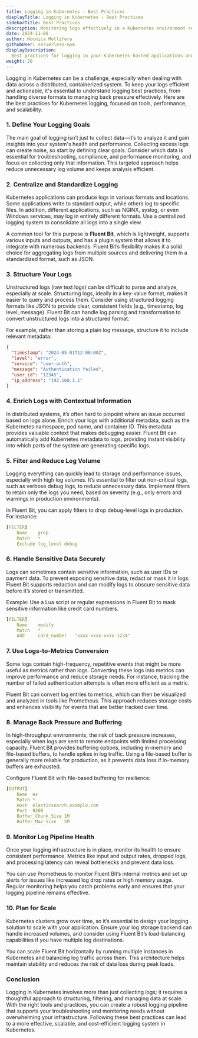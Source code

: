 ```yaml
---
title: Logging in Kubernetes - Best Practices
displayTitle: Logging in Kubernetes - Best Practices
sidebarTitle: Best Practices
description: Monitoring logs effectively in a Kubernetes environment requires tools that centralize and streamline log management. 
date: 2024-11-08
author: Nocnica Mellifera
githubUser: serverless-mom
displayDescription: 
  Best practices for logging in your Kubernetes-hosted applications and infrastructure.
weight: 20
---
```

Logging in Kubernetes can be a challenge, especially when dealing with data across a distributed, containerized system. To keep your logs efficient and actionable, it's essential to understand logging best practices, from handling diverse formats to managing back pressure effectively. Here are the best practices for Kubernetes logging, focused on tools, performance, and scalability.

### 1. Define Your Logging Goals

The main goal of logging isn’t just to collect data—it’s to analyze it and gain insights into your system's health and performance. Collecting excess logs can create noise, so start by defining clear goals. Consider which data is essential for troubleshooting, compliance, and performance monitoring, and focus on collecting only that information. This targeted approach helps reduce unnecessary log volume and keeps analysis efficient.

### 2. Centralize and Standardize Logging

Kubernetes applications can produce logs in various formats and locations. Some applications write to standard output, while others log to specific files. In addition, different applications, such as NGINX, syslog, or even Windows services, may log in entirely different formats. Use a centralized logging system to consolidate all logs into a single view.

A common tool for this purpose is **Fluent Bit**, which is lightweight, supports various inputs and outputs, and has a plugin system that allows it to integrate with numerous backends. Fluent Bit’s flexibility makes it a solid choice for aggregating logs from multiple sources and delivering them in a standardized format, such as JSON.

### 3. Structure Your Logs

Unstructured logs (raw text logs) can be difficult to parse and analyze, especially at scale. Structuring logs, ideally in a key-value format, makes it easier to query and process them. Consider using structured logging formats like JSON to provide clear, consistent fields (e.g., timestamp, log level, message). Fluent Bit can handle log parsing and transformation to convert unstructured logs into a structured format.

For example, rather than storing a plain log message, structure it to include relevant metadata:

```json
{
  "timestamp": "2024-05-01T12:00:00Z",
  "level": "error",
  "service": "user-auth",
  "message": "Authentication failed",
  "user_id": "12345",
  "ip_address": "192.168.1.1"
}

```

### 4. Enrich Logs with Contextual Information

In distributed systems, it’s often hard to pinpoint where an issue occurred based on logs alone. Enrich your logs with additional metadata, such as the Kubernetes namespace, pod name, and container ID. This metadata provides valuable context that makes debugging easier. Fluent Bit can automatically add Kubernetes metadata to logs, providing instant visibility into which parts of the system are generating specific logs.

### 5. Filter and Reduce Log Volume

Logging everything can quickly lead to storage and performance issues, especially with high log volumes. It’s essential to filter out non-critical logs, such as verbose debug logs, to reduce unnecessary data. Implement filters to retain only the logs you need, based on severity (e.g., only errors and warnings in production environments).

In Fluent Bit, you can apply filters to drop debug-level logs in production. For instance:

```yaml
[FILTER]
    Name    grep
    Match   *
    Exclude log_level debug

```

### 6. Handle Sensitive Data Securely

Logs can sometimes contain sensitive information, such as user IDs or payment data. To prevent exposing sensitive data, redact or mask it in logs. Fluent Bit supports redaction and can modify logs to obscure sensitive data before it’s stored or transmitted.

Example: Use a Lua script or regular expressions in Fluent Bit to mask sensitive information like credit card numbers.

```yaml
[FILTER]
    Name    modify
    Match   *
    Add     card_number   "xxxx-xxxx-xxxx-1234"

```

### 7. Use Logs-to-Metrics Conversion

Some logs contain high-frequency, repetitive events that might be more useful as metrics rather than logs. Converting these logs into metrics can improve performance and reduce storage needs. For instance, tracking the number of failed authentication attempts is often more efficient as a metric.

Fluent Bit can convert log entries to metrics, which can then be visualized and analyzed in tools like Prometheus. This approach reduces storage costs and enhances visibility for events that are better tracked over time.

### 8. Manage Back Pressure and Buffering

In high-throughput environments, the risk of back pressure increases, especially when logs are sent to remote endpoints with limited processing capacity. Fluent Bit provides buffering options, including in-memory and file-based buffers, to handle spikes in log traffic. Using a file-based buffer is generally more reliable for production, as it prevents data loss if in-memory buffers are exhausted.

Configure Fluent Bit with file-based buffering for resilience:

```yaml
[OUTPUT]
    Name  es
    Match *
    Host  elasticsearch.example.com
    Port  9200
    Buffer_Chunk_Size 1M
    Buffer_Max_Size   5M

```

### 9. Monitor Log Pipeline Health

Once your logging infrastructure is in place, monitor its health to ensure consistent performance. Metrics like input and output rates, dropped logs, and processing latency can reveal bottlenecks and prevent data loss.

You can use Prometheus to monitor Fluent Bit’s internal metrics and set up alerts for issues like increased log drop rates or high memory usage. Regular monitoring helps you catch problems early and ensures that your logging pipeline remains effective.

### 10. Plan for Scale

Kubernetes clusters grow over time, so it’s essential to design your logging solution to scale with your application. Ensure your log storage backend can handle increased volumes, and consider using Fluent Bit’s load-balancing capabilities if you have multiple log destinations.

You can scale Fluent Bit horizontally by running multiple instances in Kubernetes and balancing log traffic across them. This architecture helps maintain stability and reduces the risk of data loss during peak loads.

### Conclusion

Logging in Kubernetes involves more than just collecting logs; it requires a thoughtful approach to structuring, filtering, and managing data at scale. With the right tools and practices, you can create a robust logging pipeline that supports your troubleshooting and monitoring needs without overwhelming your infrastructure. Following these best practices can lead to a more effective, scalable, and cost-efficient logging system in Kubernetes.
